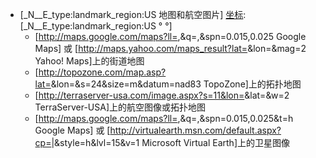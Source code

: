 *[{{Coor URL}}{{{1}}}_N_{{{2}}}_E_type:landmark_region:US 地图和航空图片] <span id="coordinates" class="plainlinksneverexpand">[[坐标]]: [{{Coor URL}}{{{1}}}_N_{{{2}}}_E_type:landmark_region:US {{{1}}}° {{{2}}}°]</span>
** [http://maps.google.com/maps?ll={{{1}}},{{{2}}}&q={{{1}}},{{{2}}}&spn=0.015,0.025 Google Maps] 或 [http://maps.yahoo.com/maps_result?lat={{{1}}}&lon={{{2}}}&mag=2 Yahoo! Maps]上的街道地图
** [http://topozone.com/map.asp?lat={{{1}}}&lon={{{2}}}&s=24&size=m&datum=nad83 TopoZone]上的拓扑地图
** [http://terraserver-usa.com/image.aspx?s=11&lon={{{2}}}&lat={{{1}}}&w=2 TerraServer-USA]上的航空图像或拓扑地图
** [http://maps.google.com/maps?ll={{{1}}},{{{2}}}&q={{{1}}},{{{2}}}&spn=0.015,0.025&t=h Google Maps] 或 [http://virtualearth.msn.com/default.aspx?cp={{{1}}}|{{{2}}}&style=h&lvl=15&v=1 Microsoft Virtual Earth]上的卫星图像<noinclude>
[[Category:經緯模板|{{PAGENAME}}]]

</noinclude>